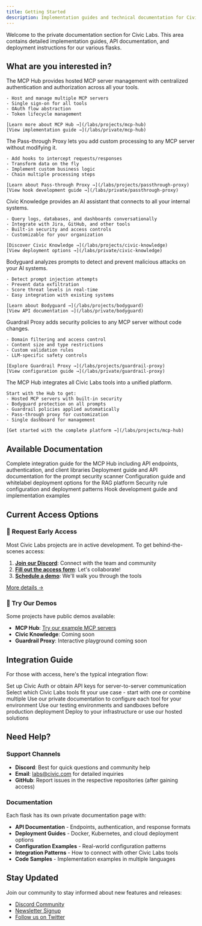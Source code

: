 ```yaml
---
title: Getting Started
description: Implementation guides and technical documentation for Civic Labs
---
```


Welcome to the private documentation section for Civic Labs. This area contains detailed implementation guides, API documentation, and deployment instructions for our various flasks.

## What are you interested in?

<AccordionGroup>
  <Accordion title="I'm interested in MCP hosting and unified auth management">
    The MCP Hub provides hosted MCP server management with centralized authentication and authorization across all your tools.
    
    - Host and manage multiple MCP servers
    - Single sign-on for all tools
    - OAuth flow abstraction
    - Token lifecycle management
    
    [Learn more about MCP Hub →](/labs/projects/mcp-hub)
    [View implementation guide →](/labs/private/mcp-hub)
  </Accordion>

  <Accordion title="I'm interested in MCP middleware and custom logic">
    The Pass-through Proxy lets you add custom processing to any MCP server without modifying it.
    
    - Add hooks to intercept requests/responses
    - Transform data on the fly
    - Implement custom business logic
    - Chain multiple processing steps
    
    [Learn about Pass-through Proxy →](/labs/projects/passthrough-proxy)
    [View hook development guide →](/labs/private/passthrough-proxy)
  </Accordion>

  <Accordion title="I'm interested in automating and optimizing my company's operations">
    Civic Knowledge provides an AI assistant that connects to all your internal systems.
    
    - Query logs, databases, and dashboards conversationally
    - Integrate with Jira, GitHub, and other tools
    - Built-in security and access controls
    - Customizable for your organization
    
    [Discover Civic Knowledge →](/labs/projects/civic-knowledge)
    [View deployment options →](/labs/private/civic-knowledge)
  </Accordion>

  <Accordion title="I'm interested in protection from AI threats">
    Bodyguard analyzes prompts to detect and prevent malicious attacks on your AI systems.
    
    - Detect prompt injection attempts
    - Prevent data exfiltration
    - Score threat levels in real-time
    - Easy integration with existing systems
    
    [Learn about Bodyguard →](/labs/projects/bodyguard)
    [View API documentation →](/labs/private/bodyguard)
  </Accordion>

  <Accordion title="I'm interested in rules around LLM tool access">
    Guardrail Proxy adds security policies to any MCP server without code changes.
    
    - Domain filtering and access control
    - Content size and type restrictions
    - Custom validation rules
    - LLM-specific safety controls
    
    [Explore Guardrail Proxy →](/labs/projects/guardrail-proxy)
    [View configuration guide →](/labs/private/guardrail-proxy)
  </Accordion>

  <Accordion title="I want all the things at once">
    The MCP Hub integrates all Civic Labs tools into a unified platform.
    
    Start with the Hub to get:
    - Hosted MCP servers with built-in security
    - Bodyguard protection on all prompts
    - Guardrail policies applied automatically
    - Pass-through proxy for customization
    - Single dashboard for management
    
    [Get started with the complete platform →](/labs/projects/mcp-hub)
  </Accordion>
</AccordionGroup>

## Available Documentation

<CardGroup cols={2}>
  <Card title="MCP Hub" icon="server" href="/labs/private/mcp-hub">
    Complete integration guide for the MCP Hub including API endpoints, authentication, and client libraries
  </Card>
  
  <Card title="Bodyguard" icon="shield" href="/labs/private/bodyguard">
    Deployment guide and API documentation for the prompt security scanner
  </Card>
  
  <Card title="Civic Knowledge" icon="brain" href="/labs/private/civic-knowledge">
    Configuration guide and whitelabel deployment options for the RAG platform
  </Card>
  
  <Card title="Guardrail Proxy" icon="lock" href="/labs/private/guardrail-proxy">
    Security rule configuration and deployment patterns
  </Card>
  
  <Card title="Pass-through Proxy" icon="arrows-alt" href="/labs/private/passthrough-proxy">
    Hook development guide and implementation examples
  </Card>
</CardGroup>

## Current Access Options

### 🧪 Request Early Access

Most Civic Labs projects are in active development. To get behind-the-scenes access:

1. **[Join our Discord](https://discord.com/invite/MWmhXauJw8)**: Connect with the team and community
2. **[Fill out the access form](https://civickey.typeform.com/to/uVH7CWJ5)**: Let's collaborate!
3. **[Schedule a demo](https://calendly.com/danbk/30-minute-meeting-clone)**: We'll walk you through the tools

[More details →](https://civickey.typeform.com/to/uVH7CWJ5)

### 🎯 Try Our Demos

Some projects have public demos available:

- **MCP Hub**: [Try our example MCP servers](https://ai.civic.com)
- **Civic Knowledge**: Coming soon
- **Guardrail Proxy**: Interactive playground coming soon

## Integration Guide

For those with access, here's the typical integration flow:

<Steps>
  <Step title="Authentication">
    Set up Civic Auth or obtain API keys for server-to-server communication
  </Step>
  
  <Step title="Choose Your Tools">
    Select which Civic Labs tools fit your use case - start with one or combine multiple
  </Step>
  
  <Step title="Configure">
    Use our private documentation to configure each tool for your environment
  </Step>
  
  <Step title="Test">
    Use our testing environments and sandboxes before production deployment
  </Step>
  
  <Step title="Deploy">
    Deploy to your infrastructure or use our hosted solutions
  </Step>
</Steps>

## Need Help?

### Support Channels

- **Discord**: Best for quick questions and community help
- **Email**: labs@civic.com for detailed inquiries
- **GitHub**: Report issues in the respective repositories (after gaining access)

### Documentation

Each flask has its own private documentation page with:

- **API Documentation** - Endpoints, authentication, and response formats
- **Deployment Guides** - Docker, Kubernetes, and cloud deployment options
- **Configuration Examples** - Real-world configuration patterns
- **Integration Patterns** - How to connect with other Civic Labs tools
- **Code Samples** - Implementation examples in multiple languages

## Stay Updated

Join our community to stay informed about new features and releases:

- [Discord Community](https://discord.com/invite/MWmhXauJw8)
- [Newsletter Signup](https://civickey.typeform.com/to/uVH7CWJ5)
- [Follow us on Twitter](https://twitter.com/civickey)